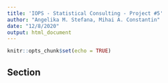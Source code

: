 ```yaml
---
title: 'IOPS - Statistical Consulting - Project #5'
author: "Angelika M. Stefana, Mihai A. Constantin"
date: "12/8/2020"
output: html_document
---
```


```r
knitr::opts_chunk$set(echo = TRUE)
```

## Section

```r
```
